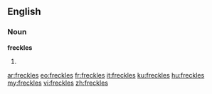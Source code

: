 ==English==

===Noun===
'''freckles'''

# {{plural of|[[freckle]]}}

[[ar:freckles]]
[[eo:freckles]]
[[fr:freckles]]
[[it:freckles]]
[[ku:freckles]]
[[hu:freckles]]
[[my:freckles]]
[[vi:freckles]]
[[zh:freckles]]